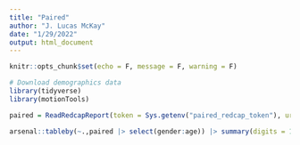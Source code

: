 ```yaml
---
title: "Paired"
author: "J. Lucas McKay"
date: "1/29/2022"
output: html_document
---
```


```r
knitr::opts_chunk$set(echo = F, message = F, warning = F)
```

```r

# Download demographics data
library(tidyverse)
library(motionTools)

paired = ReadRedcapReport(token = Sys.getenv("paired_redcap_token"), url = "https://redcap.emory.edu/api/", report_id = 34051)|> filter(redcap_event_name == "baseline_visit_bl_arm_1")

arsenal::tableby(~.,paired |> select(gender:age)) |> summary(digits = 1, digits.pct = 0, digits.p = 2)
```


